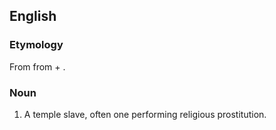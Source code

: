 ==English==

===Etymology===
From {{etyl|grc}} {{term|ἱεροδουλος|tr=hierodoulos|lang=grc|sc=polytonic}} from {{term|ἱερός||sacred|tr=hieros|lang=grc|sc=polytonic}} + {{term|δοῦλος||slave|tr=doulos|lang=grc|sc=polytonic}}.

===Noun===
{{en-noun}}

# A temple slave, often one performing religious prostitution.